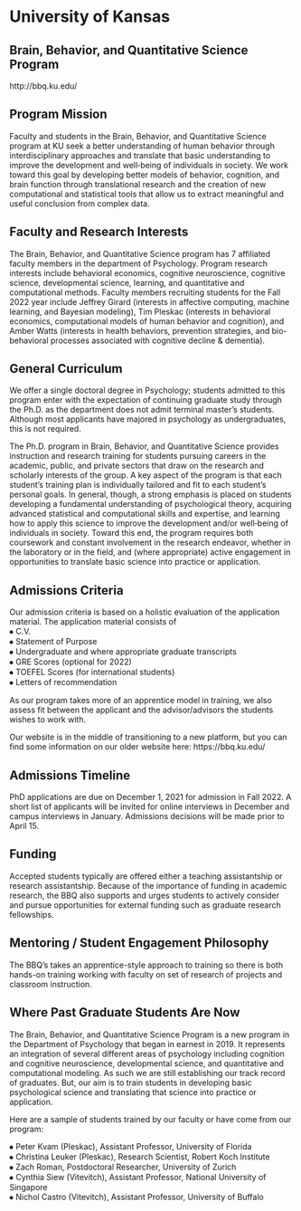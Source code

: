 
# University of Kansas {-}

## Brain, Behavior, and Quantitative Science Program {-}

 http://bbq.ku.edu/ 

## Program Mission  {-}
Faculty and students in the Brain, Behavior, and Quantitative Science program at KU seek a better understanding of human behavior through interdisciplinary approaches and translate that basic understanding to improve the development and well‐being of individuals in society. We work toward this goal by developing better models of behavior, cognition, and brain function through translational research and the creation of new computational and statistical tools that allow us to extract meaningful and useful conclusion from complex data.  



## Faculty and Research Interests  {-}
The Brain, Behavior, and Quantitative Science program has 7 affiliated faculty members in the department of Psychology. Program research interests include behavioral economics, cognitive neuroscience, cognitive science, developmental science, learning, and quantitative and computational methods. Faculty members recruiting students for the Fall 2022 year include Jeffrey Girard (interests in affective computing, machine learning, and Bayesian modeling), Tim Pleskac (interests in behavioral economics, computational models of human behavior and cognition), and Amber Watts (interests in health behaviors, prevention strategies, and bio-behavioral processes associated with cognitive decline & dementia).





## General Curriculum  {-}
We offer a single doctoral degree in Psychology; students admitted to this program enter with the expectation of continuing graduate study through the Ph.D. as the department does not admit terminal master's students. Although most applicants have majored in psychology as undergraduates, this is not required. 

The Ph.D. program in Brain, Behavior, and Quantitative Science provides instruction and research training for students pursuing careers in the academic, public, and private sectors that draw on the research and scholarly interests of the group. A key aspect of the program is that each student’s training plan is individually tailored and fit to each student’s personal goals. In general, though, a strong emphasis is placed on students developing a fundamental understanding of psychological theory, acquiring advanced statistical and computational skills and expertise, and learning how to apply this science to improve the development and/or well‐being of individuals in society. Toward this end, the program requires both coursework and constant involvement in the research endeavor, whether in the laboratory or in the field, and (where appropriate) active engagement in opportunities to translate basic science into practice or application.


## Admissions Criteria  {-}
Our admission criteria is based on a holistic evaluation of the application material. The application material consists of   
⦁	C.V.  
⦁	Statement of Purpose  
⦁	Undergraduate and where appropriate graduate transcripts  
⦁	GRE Scores (optional for 2022)  
⦁	TOEFEL Scores (for international students)  
⦁	Letters of recommendation  

As our program takes more of an apprentice model in training, we also assess fit between the applicant and the advisor/advisors the students wishes to work with. 

Our website is in the middle of transitioning to a new platform, but you can find some information on our older website here: https://bbq.ku.edu/

 


## Admissions Timeline  {-}
PhD applications are due on December 1, 2021 for admission in Fall 2022. A short list of applicants will be invited for online interviews in December and campus interviews in January. Admissions decisions will be made prior to April 15.



## Funding  {-}
Accepted students typically are offered either a teaching assistantship or research assistantship. Because of the importance of funding in academic research, the BBQ also supports and urges students to actively consider and pursue opportunities for external funding such as graduate research fellowships.


## Mentoring / Student Engagement Philosophy  {-}
The BBQ's takes an apprentice-style approach to training so there is both hands-on training working with faculty on set of research of projects and classroom instruction. 






## Where Past Graduate Students Are Now  {-}
The Brain, Behavior, and Quantitative Science Program is a new program in the Department of Psychology that began in earnest in 2019. It represents an integration of several different areas of psychology including cognition and cognitive neuroscience, developmental science, and quantitative and computational modeling. As such we are still establishing our track record of graduates. But, our aim is to train students in developing basic psychological science and translating that science into practice or application. 

Here are a sample of students trained by our faculty or have come from our program:  

⦁	Peter Kvam (Pleskac), Assistant Professor, University of Florida  
⦁	Christina Leuker (Pleskac), Research Scientist, Robert Koch Institute  
⦁	Zach Roman, Postdoctoral Researcher, University of Zurich  
⦁	Cynthia Siew (Vitevitch), Assistant Professor, National University of Singapore  
⦁	Nichol Castro (Vitevitch), Assistant Professor, University of Buffalo   




